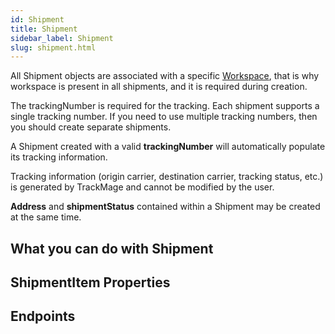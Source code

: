 ```yaml
---
id: Shipment
title: Shipment
sidebar_label: Shipment
slug: shipment.html
---
```



All Shipment objects are associated with a specific [Workspace](../Workspace.mdx), that is why workspace is present in all shipments,
and it is required during creation.

The trackingNumber is required for the tracking. Each shipment supports a single tracking number.
If you need to use multiple tracking numbers, then you should create separate shipments.

A Shipment created with a valid **trackingNumber** will automatically populate its tracking information.

Tracking information (origin carrier, destination carrier, tracking status, etc.) is generated by TrackMage and
cannot be modified by the user.

**Address** and **shipmentStatus** contained within a Shipment may be created at the same time.

## What you can do with Shipment

<ResourceMethods resourceName="Shipment" toc={true}/>

## ShipmentItem Properties

<ResourceFields schemaName="Shipment-Get" />

## Endpoints

<ResourceMethods resourceName="Shipment" />
